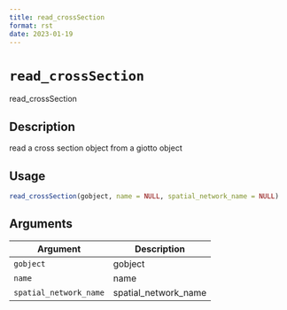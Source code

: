 ```yaml
--- 
title: read_crossSection 
format: rst 
date: 2023-01-19 
--- 
```

# `read_crossSection`

read_crossSection


## Description

read a cross section object from a giotto object


## Usage

```r
read_crossSection(gobject, name = NULL, spatial_network_name = NULL)
```


## Arguments

Argument      |Description
------------- |----------------
`gobject`     |     gobject
`name`     |     name
`spatial_network_name`     |     spatial_network_name


